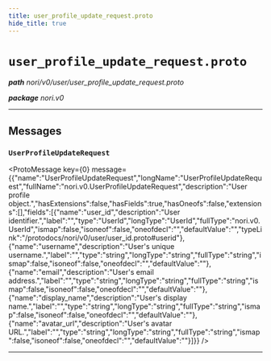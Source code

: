 ```yaml
---
title: user_profile_update_request.proto
hide_title: true
---
```



# `user_profile_update_request.proto`
_**path** nori/v0/user/user_profile_update_request.proto_

_**package** nori.v0_



---

## Messages


### `UserProfileUpdateRequest`
<ProtoMessage key={0} message={{"name":"UserProfileUpdateRequest","longName":"UserProfileUpdateRequest","fullName":"nori.v0.UserProfileUpdateRequest","description":"User profile object.","hasExtensions":false,"hasFields":true,"hasOneofs":false,"extensions":[],"fields":[{"name":"user_id","description":"User identifier.","label":"","type":"UserId","longType":"UserId","fullType":"nori.v0.UserId","ismap":false,"isoneof":false,"oneofdecl":"","defaultValue":"","typeLink":"/protodocs/nori/v0/user/user_id.proto#userid"},{"name":"username","description":"User's unique username.","label":"","type":"string","longType":"string","fullType":"string","ismap":false,"isoneof":false,"oneofdecl":"","defaultValue":""},{"name":"email","description":"User's email address.","label":"","type":"string","longType":"string","fullType":"string","ismap":false,"isoneof":false,"oneofdecl":"","defaultValue":""},{"name":"display_name","description":"User's display name.","label":"","type":"string","longType":"string","fullType":"string","ismap":false,"isoneof":false,"oneofdecl":"","defaultValue":""},{"name":"avatar_url","description":"User's avatar URL.","label":"","type":"string","longType":"string","fullType":"string","ismap":false,"isoneof":false,"oneofdecl":"","defaultValue":""}]}} />

---


  